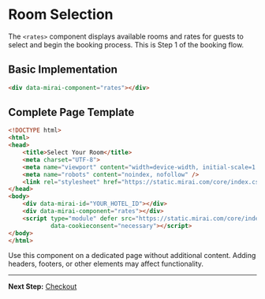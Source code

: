 # Room Selection

The `<rates>` component displays available rooms and rates for guests to select and begin the booking process. This is Step 1 of the booking flow.

## Basic Implementation

```html
<div data-mirai-component="rates"></div>
```

## Complete Page Template

```html
<!DOCTYPE html>
<html>
<head>
    <title>Select Your Room</title>
    <meta charset="UTF-8">
    <meta name="viewport" content="width=device-width, initial-scale=1.0">
    <meta name="robots" content="noindex, nofollow" />
    <link rel="stylesheet" href="https://static.mirai.com/core/index.css" type="text/css" media="all" />
</head>
<body>
    <div data-mirai-id="YOUR_HOTEL_ID"></div>
    <div data-mirai-component="rates"></div>
    <script type="module" defer src="https://static.mirai.com/core/index.js" 
            data-cookieconsent="necessary"></script>
</body>
</html>
```

<Warning>
Use this component on a dedicated page without additional content. Adding headers, footers, or other elements may affect functionality.
</Warning>

---

**Next Step:** [Checkout](/booking-process/booking-checkout)